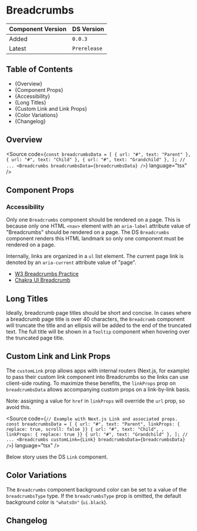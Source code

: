 

<Meta of={BreadcrumbsStories} />

# Breadcrumbs

| Component Version | DS Version   |
| ----------------- | ------------ |
| Added             | `0.0.3`      |
| Latest            | `Prerelease` |

## Table of Contents

- {<Link href="#overview" target="_self">Overview</Link>}
- {<Link href="#component-props" target="_self">Component Props</Link>}
- {<Link href="#accessibility" target="_self">Accessibility</Link>}
- {<Link href="#long-titles" target="_self">Long Titles</Link>}
- {<Link href="#custom-link-and-link-props" target="_self">Custom Link and Link Props</Link>}
- {<Link href="#color-variations" target="_self">Color Variations</Link>}
- {<Link href="#changelog" target="_self">Changelog</Link>}

## Overview

<Description of={BreadcrumbsStories} />

<Source
  code={`
const breadcrumbsData = [
  { url: "#", text: "Parent" },
  { url: "#", text: "Child" },
  { url: "#", text: "Grandchild" },
];
// ...
<Breadcrumbs breadcrumbsData={breadcrumbsData} />
`}
  language="tsx"
/>

## Component Props

<Canvas of={BreadcrumbsStories.WithControls} />

<ArgTypes of={BreadcrumbsStories.WithControls} />

### Accessibility

Only one `Breadcrumbs` component should be rendered on a page. This is because
only one HTML `<nav>` element with an `aria-label` attribute value of
"Breadcrumbs" should be rendered on a page. The DS `Breadcrumbs` component
renders this HTML landmark so only one component must be rendered on a page.

Internally, links are organized in a `ul` list element. The current page link is
denoted by an `aria-current` attribute value of "page".

- [W3 Breadcrumbs Practice](https://www.w3.org/TR/wai-aria-practices/examples/breadcrumb/index.html)
- [Chakra UI Breadcrumb](https://chakra-ui.com/docs/components/navigation/breadcrumb)

## Long Titles

Ideally, breadcrumb page titles should be short and concise. In cases where a
breadcrumb page title is over 40 characters, the `Breadcrumb` component will
truncate the title and an ellipsis will be added to the end of the truncated
text. The full title will be shown in a `Tooltip` component when hovering over
the truncated page title.

<Canvas of={BreadcrumbsStories.LongText} />

## Custom Link and Link Props

The `customLink` prop allows apps with internal routers (Next.js, for example) to pass their custom link component into Breadcrumbs so the links can use client-side routing.
To maximize these benefits, the `linkProps` prop on `breadcrumbsData` allows accompanying custom props on a link-by-link basis.

Note: assigning a value for `href` in `linkProps` will override the `url` prop, so avoid this.

<Source
  code={`
  // Example with Next.js Link and associated props.
const breadcrumbsData = [
  { url: "#", text: "Parent", linkProps: { replace: true, scroll: false }}
  { url: "#", text: "Child", , linkProps: { replace: true }}
  { url: "#", text: "Grandchild" },
];
// ...
<Breadcrumbs customLink={Link} breadcrumbsData={breadcrumbsData} />
`}
  language="tsx"
/>

Below story uses the DS `Link` component.

<Canvas of={BreadcrumbsStories.CustomLink} />

## Color Variations

The `Breadcrumbs` component background color can be set to a value of the
`breadcrumbsType` type. If the `breadcrumbsType` prop is omitted, the default
background color is `"whatsOn"` (`ui.black`).

<Canvas of={BreadcrumbsStories.ColorVariations} />

## Changelog

<ComponentChangelogTable changelogData={changelogData} />
